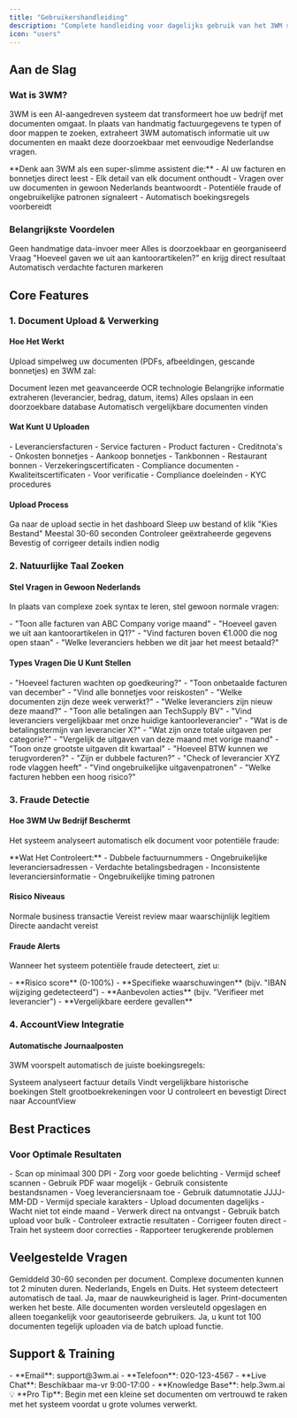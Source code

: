 ```yaml
---
title: "Gebruikershandleiding"
description: "Complete handleiding voor dagelijks gebruik van het 3WM systeem"
icon: "users"
---
```


## Aan de Slag

### Wat is 3WM?

3WM is een AI-aangedreven systeem dat transformeert hoe uw bedrijf met documenten omgaat. In plaats van handmatig factuurgegevens te typen of door mappen te zoeken, extraheert 3WM automatisch informatie uit uw documenten en maakt deze doorzoekbaar met eenvoudige Nederlandse vragen.

<Info>
**Denk aan 3WM als een super-slimme assistent die:**
- Al uw facturen en bonnetjes direct leest
- Elk detail van elk document onthoudt
- Vragen over uw documenten in gewoon Nederlands beantwoordt
- Potentiële fraude of ongebruikelijke patronen signaleert
- Automatisch boekingsregels voorbereidt
</Info>

### Belangrijkste Voordelen

<CardGroup cols={2}>
  <Card title="90% Tijdsbesparing" icon="clock">
    Geen handmatige data-invoer meer
  </Card>
  <Card title="Nooit Documenten Kwijt" icon="search">
    Alles is doorzoekbaar en georganiseerd
  </Card>
  <Card title="Direct Antwoorden" icon="comments">
    Vraag "Hoeveel gaven we uit aan kantoorartikelen?" en krijg direct resultaat
  </Card>
  <Card title="Fraude Bescherming" icon="shield">
    Automatisch verdachte facturen markeren
  </Card>
</CardGroup>

## Core Features

### 1. Document Upload & Verwerking

#### Hoe Het Werkt
Upload simpelweg uw documenten (PDFs, afbeeldingen, gescande bonnetjes) en 3WM zal:

<Steps>
  <Step title="Lezen">
    Document lezen met geavanceerde OCR technologie
  </Step>
  <Step title="Extraheren">
    Belangrijke informatie extraheren (leverancier, bedrag, datum, items)
  </Step>
  <Step title="Opslaan">
    Alles opslaan in een doorzoekbare database
  </Step>
  <Step title="Matchen">
    Automatisch vergelijkbare documenten vinden
  </Step>
</Steps>

#### Wat Kunt U Uploaden

<Tabs>
  <Tab title="Facturen">
    - Leveranciersfacturen
    - Service facturen
    - Product facturen
    - Creditnota's
  </Tab>
  <Tab title="Bonnetjes">
    - Onkosten bonnetjes
    - Aankoop bonnetjes
    - Tankbonnen
    - Restaurant bonnen
  </Tab>
  <Tab title="Certificaten">
    - Verzekeringscertificaten
    - Compliance documenten
    - Kwaliteitscertificaten
  </Tab>
  <Tab title="ID Documenten">
    - Voor verificatie
    - Compliance doeleinden
    - KYC procedures
  </Tab>
</Tabs>

#### Upload Process

<Steps>
  <Step title="Navigeer naar Upload">
    Ga naar de upload sectie in het dashboard
  </Step>
  <Step title="Selecteer Bestand">
    Sleep uw bestand of klik "Kies Bestand"
  </Step>
  <Step title="Wacht op Verwerking">
    Meestal 30-60 seconden
  </Step>
  <Step title="Review Informatie">
    Controleer geëxtraheerde gegevens
  </Step>
  <Step title="Bevestig of Corrigeer">
    Bevestig of corrigeer details indien nodig
  </Step>
</Steps>

### 2. Natuurlijke Taal Zoeken

#### Stel Vragen in Gewoon Nederlands

In plaats van complexe zoek syntax te leren, stel gewoon normale vragen:

<Card title="Voorbeeldvragen" icon="comments">
  - "Toon alle facturen van ABC Company vorige maand"
  - "Hoeveel gaven we uit aan kantoorartikelen in Q1?"
  - "Vind facturen boven €1.000 die nog open staan"
  - "Welke leveranciers hebben we dit jaar het meest betaald?"
</Card>

#### Types Vragen Die U Kunt Stellen

<Accordion title="📄 Document Queries">
  - "Hoeveel facturen wachten op goedkeuring?"
  - "Toon onbetaalde facturen van december"
  - "Vind alle bonnetjes voor reiskosten"
  - "Welke documenten zijn deze week verwerkt?"
</Accordion>

<Accordion title="🏢 Leverancier Analyse">
  - "Welke leveranciers zijn nieuw deze maand?"
  - "Toon alle betalingen aan TechSupply BV"
  - "Vind leveranciers vergelijkbaar met onze huidige kantoorleverancier"
  - "Wat is de betalingstermijn van leverancier X?"
</Accordion>

<Accordion title="💰 Financiële Inzichten">
  - "Wat zijn onze totale uitgaven per categorie?"
  - "Vergelijk de uitgaven van deze maand met vorige maand"
  - "Toon onze grootste uitgaven dit kwartaal"
  - "Hoeveel BTW kunnen we terugvorderen?"
</Accordion>

<Accordion title="🚨 Fraude Detectie">
  - "Zijn er dubbele facturen?"
  - "Check of leverancier XYZ rode vlaggen heeft"
  - "Vind ongebruikelijke uitgavenpatronen"
  - "Welke facturen hebben een hoog risico?"
</Accordion>

### 3. Fraude Detectie

#### Hoe 3WM Uw Bedrijf Beschermt

Het systeem analyseert automatisch elk document voor potentiële fraude:

<Info>
**Wat Het Controleert:**
- Dubbele factuurnummers
- Ongebruikelijke leveranciersadressen
- Verdachte betalingsbedragen
- Inconsistente leveranciersinformatie
- Ongebruikelijke timing patronen
</Info>

#### Risico Niveaus

<CardGroup cols={3}>
  <Card title="Laag Risico" icon="check-circle" color="#4caf50">
    Normale business transactie
  </Card>
  <Card title="Medium Risico" icon="exclamation-triangle" color="#ff9800">
    Vereist review maar waarschijnlijk legitiem
  </Card>
  <Card title="Hoog Risico" icon="times-circle" color="#f44336">
    Directe aandacht vereist
  </Card>
</CardGroup>

#### Fraude Alerts

Wanneer het systeem potentiële fraude detecteert, ziet u:

<Card title="Alert Informatie" icon="bell">
  - **Risico score** (0-100%)
  - **Specifieke waarschuwingen** (bijv. "IBAN wijziging gedetecteerd")
  - **Aanbevolen acties** (bijv. "Verifieer met leverancier")
  - **Vergelijkbare eerdere gevallen**
</Card>

### 4. AccountView Integratie

#### Automatische Journaalposten

3WM voorspelt automatisch de juiste boekingsregels:

<Steps>
  <Step title="Analyse">
    Systeem analyseert factuur details
  </Step>
  <Step title="Matching">
    Vindt vergelijkbare historische boekingen
  </Step>
  <Step title="Voorspelling">
    Stelt grootboekrekeningen voor
  </Step>
  <Step title="Review">
    U controleert en bevestigt
  </Step>
  <Step title="Export">
    Direct naar AccountView
  </Step>
</Steps>

## Best Practices

### Voor Optimale Resultaten

<CardGroup cols={2}>
  <Card title="Document Kwaliteit" icon="file">
    - Scan op minimaal 300 DPI
    - Zorg voor goede belichting
    - Vermijd scheef scannen
    - Gebruik PDF waar mogelijk
  </Card>
  
  <Card title="Naamgeving" icon="tag">
    - Gebruik consistente bestandsnamen
    - Voeg leveranciersnaam toe
    - Gebruik datumnotatie JJJJ-MM-DD
    - Vermijd speciale karakters
  </Card>
  
  <Card title="Timing" icon="clock">
    - Upload documenten dagelijks
    - Wacht niet tot einde maand
    - Verwerk direct na ontvangst
    - Gebruik batch upload voor bulk
  </Card>
  
  <Card title="Verificatie" icon="check">
    - Controleer extractie resultaten
    - Corrigeer fouten direct
    - Train het systeem door correcties
    - Rapporteer terugkerende problemen
  </Card>
</CardGroup>

## Veelgestelde Vragen

<AccordionGroup>
  <Accordion title="Hoe lang duurt document verwerking?">
    Gemiddeld 30-60 seconden per document. Complexe documenten kunnen tot 2 minuten duren.
  </Accordion>
  
  <Accordion title="Welke talen worden ondersteund?">
    Nederlands, Engels en Duits. Het systeem detecteert automatisch de taal.
  </Accordion>
  
  <Accordion title="Kan ik handgeschreven documenten uploaden?">
    Ja, maar de nauwkeurigheid is lager. Print-documenten werken het beste.
  </Accordion>
  
  <Accordion title="Hoe veilig zijn mijn documenten?">
    Alle documenten worden versleuteld opgeslagen en alleen toegankelijk voor geautoriseerde gebruikers.
  </Accordion>
  
  <Accordion title="Kan ik documenten in bulk uploaden?">
    Ja, u kunt tot 100 documenten tegelijk uploaden via de batch upload functie.
  </Accordion>
</AccordionGroup>

## Support & Training

<Card title="Hulp Nodig?" icon="life-ring">
  - **Email**: support@3wm.ai
  - **Telefoon**: 020-123-4567
  - **Live Chat**: Beschikbaar ma-vr 9:00-17:00
  - **Knowledge Base**: help.3wm.ai
</Card>

<Info>
💡 **Pro Tip**: Begin met een kleine set documenten om vertrouwd te raken met het systeem voordat u grote volumes verwerkt.
</Info> 